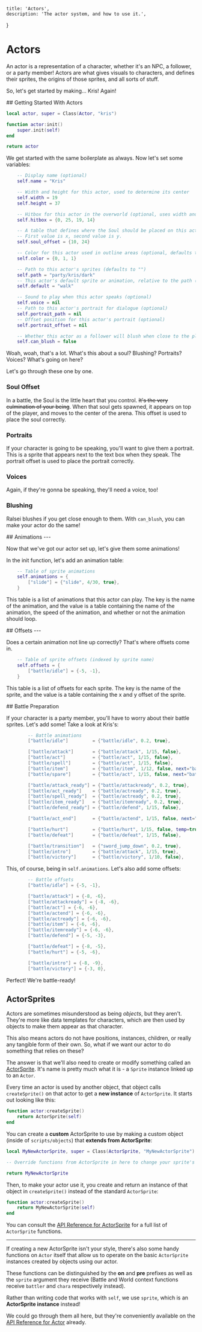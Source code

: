 
    title: 'Actors',
    description: 'The actor system, and how to use it.',
}

# Actors

<Box>

An actor is a representation of a character, whether it's an NPC, a follower, or a party member! Actors are what gives visuals to characters, and defines their sprites, the origins of those sprites, and all sorts of stuff.

So, let's get started by making... Kris! Again!

</Box>

<Box>
## Getting Started With Actors

```lua
local actor, super = Class(Actor, "kris")

function actor:init()
    super.init(self)
end

return actor
```

We get started with the same boilerplate as always. Now let's set some variables:

```lua
    -- Display name (optional)
    self.name = "Kris"

    -- Width and height for this actor, used to determine its center
    self.width = 19
    self.height = 37

    -- Hitbox for this actor in the overworld (optional, uses width and height by default)
    self.hitbox = {0, 25, 19, 14}

    -- A table that defines where the Soul should be placed on this actor if they are a player.
    -- First value is x, second value is y.
    self.soul_offset = {10, 24}

    -- Color for this actor used in outline areas (optional, defaults to red)
    self.color = {0, 1, 1}

    -- Path to this actor's sprites (defaults to "")
    self.path = "party/kris/dark"
    -- This actor's default sprite or animation, relative to the path (defaults to "")
    self.default = "walk"

    -- Sound to play when this actor speaks (optional)
    self.voice = nil
    -- Path to this actor's portrait for dialogue (optional)
    self.portrait_path = nil
    -- Offset position for this actor's portrait (optional)
    self.portrait_offset = nil

    -- Whether this actor as a follower will blush when close to the player
    self.can_blush = false
```

Woah, woah, that's a lot. What's this about a soul? Blushing? Portraits? Voices? What's going on here?

Let's go through these one by one.

### Soul Offset

In a battle, the Soul is the little heart that you control. ~~It's the very culmination of your being~~. When that soul gets spawned, it appears on top of the player, and moves to the center of the arena. This offset is used to place the soul correctly.

### Portraits

If your character is going to be speaking, you'll want to give them a portrait. This is a sprite that appears next to the text box when they speak. The portrait offset is used to place the portrait correctly.

### Voices

Again, if they're gonna be speaking, they'll need a voice, too!

### Blushing

Ralsei blushes if you get close enough to them. With `can_blush`, you can make your actor do the same!

</Box>

<Box>
## Animations
---

Now that we've got our actor set up, let's give them some animations!

In the init function, let's add an animation table:

```lua
    -- Table of sprite animations
    self.animations = {
        ["slide"] = {"slide", 4/30, true},
    }
```

This table is a list of animations that this actor can play. The key is the name of the animation, and the value is a table containing the name of the animation, the speed of the animation, and whether or not the animation should loop.
</Box>

<Box>
## Offsets
---

Does a certain animation not line up correctly? That's where offsets come in.

```lua
    -- Table of sprite offsets (indexed by sprite name)
    self.offsets = {
        ["battle/idle"] = {-5, -1},
    }
```

This table is a list of offsets for each sprite. The key is the name of the sprite, and the value is a table containing the x and y offset of the sprite.

</Box>

<Box>
## Battle Preparation

If your character is a party member, you'll have to worry about their battle sprites. Let's add some! Take a look at Kris's:

```lua
        -- Battle animations
        ["battle/idle"]         = {"battle/idle", 0.2, true},

        ["battle/attack"]       = {"battle/attack", 1/15, false},
        ["battle/act"]          = {"battle/act", 1/15, false},
        ["battle/spell"]        = {"battle/act", 1/15, false},
        ["battle/item"]         = {"battle/item", 1/12, false, next="battle/idle"},
        ["battle/spare"]        = {"battle/act", 1/15, false, next="battle/idle"},

        ["battle/attack_ready"] = {"battle/attackready", 0.2, true},
        ["battle/act_ready"]    = {"battle/actready", 0.2, true},
        ["battle/spell_ready"]  = {"battle/actready", 0.2, true},
        ["battle/item_ready"]   = {"battle/itemready", 0.2, true},
        ["battle/defend_ready"] = {"battle/defend", 1/15, false},

        ["battle/act_end"]      = {"battle/actend", 1/15, false, next="battle/idle"},

        ["battle/hurt"]         = {"battle/hurt", 1/15, false, temp=true, duration=0.5},
        ["battle/defeat"]       = {"battle/defeat", 1/15, false},

        ["battle/transition"]   = {"sword_jump_down", 0.2, true},
        ["battle/intro"]        = {"battle/attack", 1/15, true},
        ["battle/victory"]      = {"battle/victory", 1/10, false},
```

This, of course, being in `self.animations`. Let's also add some offsets:

```lua
        -- Battle offsets
        ["battle/idle"] = {-5, -1},

        ["battle/attack"] = {-8, -6},
        ["battle/attackready"] = {-8, -6},
        ["battle/act"] = {-6, -6},
        ["battle/actend"] = {-6, -6},
        ["battle/actready"] = {-6, -6},
        ["battle/item"] = {-6, -6},
        ["battle/itemready"] = {-6, -6},
        ["battle/defend"] = {-5, -3},

        ["battle/defeat"] = {-8, -5},
        ["battle/hurt"] = {-5, -6},

        ["battle/intro"] = {-8, -9},
        ["battle/victory"] = {-3, 0},
```

Perfect! We're battle-ready!
</Box>

<Box>

## ActorSprites

Actors are sometimes misunderstood as being *objects*, but they aren't. They're more like data templates for characters, which are then used by objects to make them appear as that character.

This also means actors do not have positions, instances, children, or really any tangible form of their own. So, what if we want our actor to do something that relies on these?

The answer is that we'll also need to create or modify something called an [ActorSprite](/wiki/api/ActorSprite). It's name is pretty much what it is - a `Sprite` instance linked up to an `Actor`.

Every time an actor is used by another object, that object calls `createSprite()` on that actor to get a **new instance** of `ActorSprite`. It starts out looking like this:

```lua
function actor:createSprite()
    return ActorSprite(self)
end
```

You can create a **custom** ActorSprite to use by making a custom object (inside of `scripts/objects`) that **extends from ActorSprite**:

```lua
local MyNewActorSprite, super = Class(ActorSprite, "MyNewActorSprite")

-- Override functions from ActorSprite in here to change your sprite's functionality

return MyNewActorSprite
```

Then, to make your actor use it, you create and return an instance of that object in `createSprite()` instead of the standard `ActorSprite`:

```lua
function actor:createSprite()
    return MyNewActorSprite(self)
end
```

You can consult the [API Reference for ActorSprite](/wiki/api/ActorSprite) for a full list of `ActorSprite` functions.

---
If creating a new ActorSprite isn't your style, there's also some handy functions on `Actor` itself that allow us to operate on the basic `ActorSprite` instances created by objects using our actor.

These functions can be distinguished by the **on** and **pre** prefixes as well as the `sprite` argument they receive (Battle and World context functions receive `battler` and `chara` respectively instead). 

Rather than writing code that works with `self`, we use `sprite`, which is an **ActorSprite instance** instead!

We could go through them all here, but they're conveniently available on the [API Reference for Actor](/wiki/api/Actor) already.
</Box>
